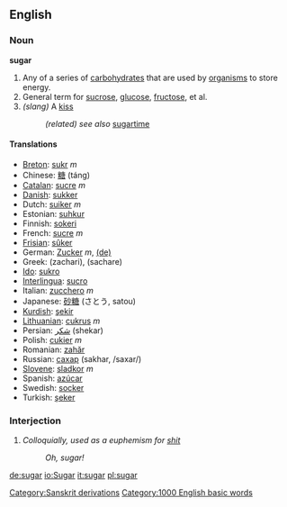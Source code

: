 ==English==
===Noun===
'''sugar'''

#Any of a series of [[carbohydrate]]s that are used by [[organism]]s to store energy.
#General term for [[sucrose]], [[glucose]], [[fructose]], et al.
# ''(slang)'' A [[kiss]]
#: ''(related) see also'' [[sugartime]]

==== Translations ====

* [[Breton]]: [[sukr]] ''m''
* Chinese: [[糖]] (táng)
* [[Catalan]]: [[sucre]] ''m''
* [[Danish]]: [[sukker]]
* Dutch: [[suiker]] ''m''
* Estonian: [[suhkur]]
* Finnish: [[sokeri]]
* French: [[sucre]] ''m''
* [[Frisian]]: [[sûker]]
* German: [[Zucker]] ''m'', [[:de:Zucker|(de)]]
* Greek: (zachari), (sachare)
* [[Ido]]: [[sukro]]
* [[Interlingua]]: [[sucro]]
* Italian: [[zucchero]] ''m''
* Japanese: [[砂糖]] (さとう, satou)
*[[Kurdish]]: [[şekir]]
* [[Lithuanian]]: [[cukrus]] ''m''
* Persian: [[شكر]] (shekar)
* Polish: [[cukier]] ''m''
* Romanian: [[zahăr]]
* Russian: [[сахар]] (sakhar, /saxar/)
* [[Slovene]]: [[sladkor]] ''m''
* Spanish: [[azúcar]]
* Swedish: [[socker]]
* Turkish: [[şeker]]

=== Interjection ===
# ''Colloquially, used as a euphemism for [[shit]]''
#: ''Oh, sugar!''

[[Category:Sanskrit derivations]]
[[Category:1000 English basic words]]

[[de:sugar]]
[[io:Sugar]]
[[it:sugar]]
[[pl:sugar]]